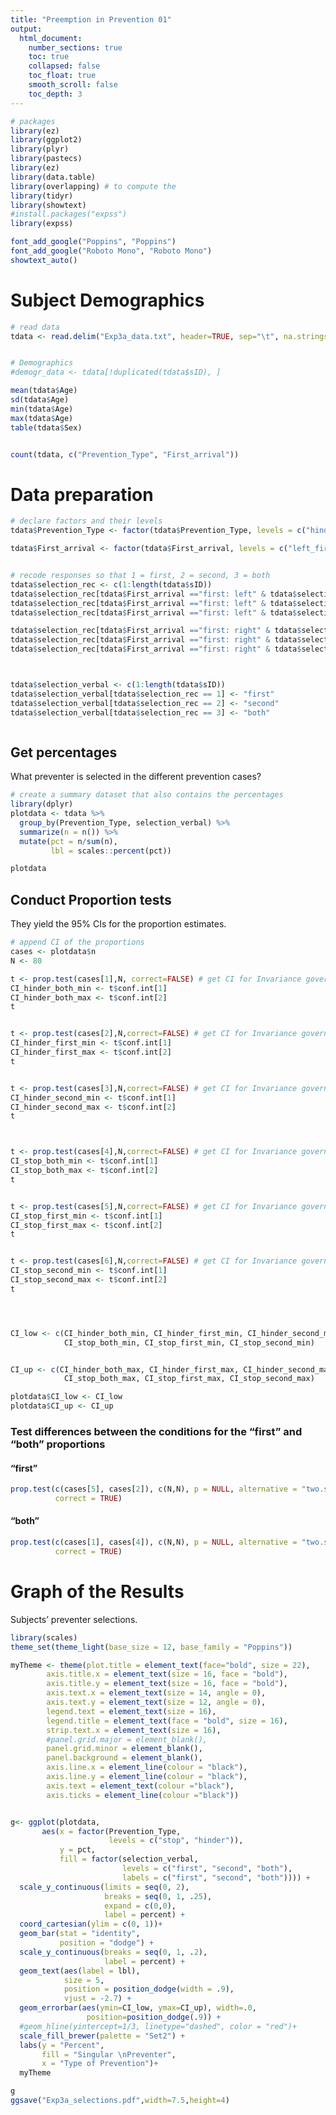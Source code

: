 ```yaml
---
title: "Preemption in Prevention 01"
output:  
  html_document:
    number_sections: true
    toc: true  
    collapsed: false
    toc_float: true
    smooth_scroll: false
    toc_depth: 3
---
```





```r
# packages
library(ez)
library(ggplot2)
library(plyr)
library(pastecs)
library(ez)
library(data.table)
library(overlapping) # to compute the 
library(tidyr)
library(showtext)
#install.packages("expss")
library(expss)

font_add_google("Poppins", "Poppins")
font_add_google("Roboto Mono", "Roboto Mono")
showtext_auto()
```



# Subject Demographics

```r
# read data 
tdata <- read.delim("Exp3a_data.txt", header=TRUE, sep="\t", na.strings="NA", dec=".", strip.white=TRUE)


# Demographics
#demogr_data <- tdata[!duplicated(tdata$sID), ]

mean(tdata$Age)
sd(tdata$Age)
min(tdata$Age)
max(tdata$Age)
table(tdata$Sex)


count(tdata, c("Prevention_Type", "First_arrival"))
```



# Data preparation

```r
# declare factors and their levels 
tdata$Prevention_Type <- factor(tdata$Prevention_Type, levels = c("hinder", "stop"), labels = c("hinder", "stop"))

tdata$First_arrival <- factor(tdata$First_arrival, levels = c("left_first", "right_first"), labels = c("first: left", "first: right"))


# recode responses so that 1 = first, 2 = second, 3 = both
tdata$selection_rec <- c(1:length(tdata$sID))
tdata$selection_rec[tdata$First_arrival =="first: left" & tdata$selection == 1] <- 1
tdata$selection_rec[tdata$First_arrival =="first: left" & tdata$selection == 2] <- 2
tdata$selection_rec[tdata$First_arrival =="first: left" & tdata$selection == 3] <- 3

tdata$selection_rec[tdata$First_arrival =="first: right" & tdata$selection == 1] <- 2
tdata$selection_rec[tdata$First_arrival =="first: right" & tdata$selection == 2] <- 1
tdata$selection_rec[tdata$First_arrival =="first: right" & tdata$selection == 3] <- 3



tdata$selection_verbal <- c(1:length(tdata$sID))
tdata$selection_verbal[tdata$selection_rec == 1] <- "first"
tdata$selection_verbal[tdata$selection_rec == 2] <- "second"
tdata$selection_verbal[tdata$selection_rec == 3] <- "both"



```


## Get percentages 

What preventer is selected in the different prevention cases?

```r
# create a summary dataset that also contains the percentages
library(dplyr)
plotdata <- tdata %>%
  group_by(Prevention_Type, selection_verbal) %>%
  summarize(n = n()) %>% 
  mutate(pct = n/sum(n),
         lbl = scales::percent(pct))

plotdata
```


## Conduct Proportion tests 

They yield the 95% CIs for the proportion estimates.


```r
# append CI of the proportions 
cases <- plotdata$n
N <- 80

t <- prop.test(cases[1],N, correct=FALSE) # get CI for Invariance government
CI_hinder_both_min <- t$conf.int[1]
CI_hinder_both_max <- t$conf.int[2]
t


t <- prop.test(cases[2],N,correct=FALSE) # get CI for Invariance government
CI_hinder_first_min <- t$conf.int[1]
CI_hinder_first_max <- t$conf.int[2]
t


t <- prop.test(cases[3],N,correct=FALSE) # get CI for Invariance government
CI_hinder_second_min <- t$conf.int[1]
CI_hinder_second_max <- t$conf.int[2]
t



t <- prop.test(cases[4],N,correct=FALSE) # get CI for Invariance government
CI_stop_both_min <- t$conf.int[1]
CI_stop_both_max <- t$conf.int[2]
t


t <- prop.test(cases[5],N,correct=FALSE) # get CI for Invariance government
CI_stop_first_min <- t$conf.int[1]
CI_stop_first_max <- t$conf.int[2]
t


t <- prop.test(cases[6],N,correct=FALSE) # get CI for Invariance government
CI_stop_second_min <- t$conf.int[1]
CI_stop_second_max <- t$conf.int[2]
t




CI_low <- c(CI_hinder_both_min, CI_hinder_first_min, CI_hinder_second_min,
            CI_stop_both_min, CI_stop_first_min, CI_stop_second_min)


CI_up <- c(CI_hinder_both_max, CI_hinder_first_max, CI_hinder_second_max,
            CI_stop_both_max, CI_stop_first_max, CI_stop_second_max)

plotdata$CI_low <- CI_low
plotdata$CI_up <- CI_up

```
### Test differences between the conditions for the "first" and "both" proportions 

#### "first"

```r
prop.test(c(cases[5], cases[2]), c(N,N), p = NULL, alternative = "two.sided",
          correct = TRUE)
```
#### "both"

```r
prop.test(c(cases[1], cases[4]), c(N,N), p = NULL, alternative = "two.sided",
          correct = TRUE)
```




# Graph of the Results 

Subjects' preventer selections.


```r
library(scales)
theme_set(theme_light(base_size = 12, base_family = "Poppins"))

myTheme <- theme(plot.title = element_text(face="bold", size = 22),
        axis.title.x = element_text(size = 16, face = "bold"),
        axis.title.y = element_text(size = 16, face = "bold"),
        axis.text.x = element_text(size = 14, angle = 0), 
        axis.text.y = element_text(size = 12, angle = 0),
        legend.text = element_text(size = 16),
        legend.title = element_text(face = "bold", size = 16),
        strip.text.x = element_text(size = 16),
        #panel.grid.major = element_blank(), 
        panel.grid.minor = element_blank(), 
        panel.background = element_blank(), 
        axis.line.x = element_line(colour = "black"), 
        axis.line.y = element_line(colour = "black"),
        axis.text = element_text(colour ="black"), 
        axis.ticks = element_line(colour ="black"))


g<- ggplot(plotdata, 
       aes(x = factor(Prevention_Type,
                      levels = c("stop", "hinder")),
           y = pct,
           fill = factor(selection_verbal, 
                         levels = c("first", "second", "both"),
                         labels = c("first", "second", "both")))) +
  scale_y_continuous(limits = seq(0, 2),
                     breaks = seq(0, 1, .25),
                     expand = c(0,0),
                     label = percent) +
  coord_cartesian(ylim = c(0, 1))+
  geom_bar(stat = "identity",
           position = "dodge") +
  scale_y_continuous(breaks = seq(0, 1, .2), 
                     label = percent) +
  geom_text(aes(label = lbl), 
            size = 5, 
            position = position_dodge(width = .9),
            vjust = -2.7) +
  geom_errorbar(aes(ymin=CI_low, ymax=CI_up), width=.0,
                 position=position_dodge(.9)) +
  #geom_hline(yintercept=1/3, linetype="dashed", color = "red")+
  scale_fill_brewer(palette = "Set2") +
  labs(y = "Percent", 
       fill = "Singular \nPreventer",
       x = "Type of Prevention")+
  myTheme

g
ggsave("Exp3a_selections.pdf",width=7.5,height=4)
```


